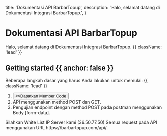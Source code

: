 
  title: 'Dokumentasi API BarbarTopup',
  description: 'Halo, selamat datang di Dokumentasi Integrasi BarbarTopup.',
}


<HeroPattern />

# Dokumentasi API BarbarTopup

Halo, selamat datang di Dokumentasi Integrasi BarbarTopup. {{ className: 'lead' }}

## Getting started {{ anchor: false }}

Beberapa langkah dasar yang harus Anda lakukan untuk memulai: {{ className: 'lead' }}

1. <div className="not-prose">
     <Button
       href="https://barbartopup.com/account/settings"
       variant="text"
       arrow="right"
     >
       <>Dapatkan Member Code</>
     </Button>
   </div>
2. API menggunakan method POST dan GET.
3. Pengujian endpoint dengan method POST pada postman menggunakan Body [form-data].

<Note>
  Silahkan White List IP Server kami (36.50.77.50) Semua request pada API
  menggunakan URL https://barbartopup.com/api/.
</Note>

<Resources />
